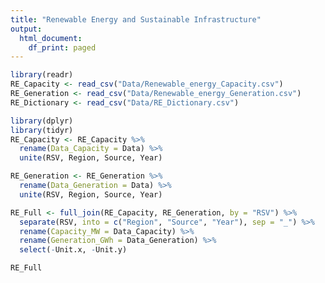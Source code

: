 ```yaml
---
title: "Renewable Energy and Sustainable Infrastructure"
output:
  html_document:
    df_print: paged
---
```

```r
library(readr)
RE_Capacity <- read_csv("Data/Renewable_energy_Capacity.csv")
RE_Generation <- read_csv("Data/Renewable_energy_Generation.csv")
RE_Dictionary <- read_csv("Data/RE_Dictionary.csv")

library(dplyr)
library(tidyr)
RE_Capacity <- RE_Capacity %>%
  rename(Data_Capacity = Data) %>%
  unite(RSV, Region, Source, Year)

RE_Generation <- RE_Generation %>%
  rename(Data_Generation = Data) %>%
  unite(RSV, Region, Source, Year)

RE_Full <- full_join(RE_Capacity, RE_Generation, by = "RSV") %>%
  separate(RSV, into = c("Region", "Source", "Year"), sep = "_") %>%
  rename(Capacity_MW = Data_Capacity) %>%
  rename(Generation_GWh = Data_Generation) %>%
  select(-Unit.x, -Unit.y)

RE_Full

```

